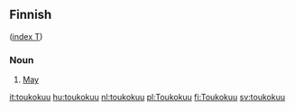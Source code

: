 ==Finnish==
([[Wiktionary:Finnish_index_t|index T]])

===Noun===

# [[May]]

[[it:toukokuu]]
[[hu:toukokuu]]
[[nl:toukokuu]]
[[pl:Toukokuu]]
[[fi:Toukokuu]]
[[sv:toukokuu]]